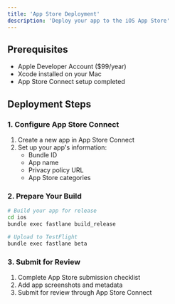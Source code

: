 ```yaml
---
title: 'App Store Deployment'
description: 'Deploy your app to the iOS App Store'
---
```


## Prerequisites

- Apple Developer Account ($99/year)
- Xcode installed on your Mac
- App Store Connect setup completed

## Deployment Steps

### 1. Configure App Store Connect

1. Create a new app in App Store Connect
2. Set up your app's information:
   - Bundle ID
   - App name
   - Privacy policy URL
   - App Store categories

### 2. Prepare Your Build

```bash
# Build your app for release
cd ios
bundle exec fastlane build_release

# Upload to TestFlight
bundle exec fastlane beta
```

### 3. Submit for Review

1. Complete App Store submission checklist
2. Add app screenshots and metadata
3. Submit for review through App Store Connect 